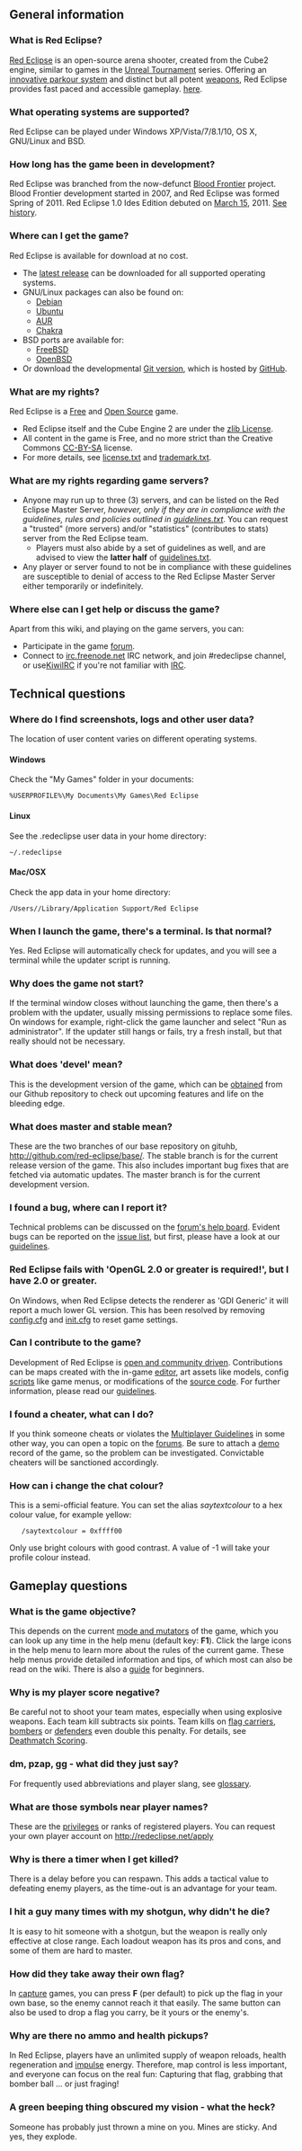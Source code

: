 == General information ==

=== What is Red Eclipse? ===
[http://www.redeclipse.net/ Red Eclipse] is an open-source arena shooter, created from the Cube2 engine, similar to games in the [http://en.wikipedia.org/wiki/Unreal_Tournament Unreal Tournament] series. Offering an [[Guide#Basic_Parkour|innovative parkour system]] and distinct but all potent [[weapons]], Red Eclipse provides fast paced and accessible gameplay. [[What is Red Eclipse#About|here]].

=== What operating systems are supported? ===
Red Eclipse can be played under Windows XP/Vista/7/8.1/10, OS X, GNU/Linux and BSD.

=== How long has the game been in development? ===
Red Eclipse was branched from the now-defunct [https://sourceforge.net/projects/bloodfrontier/ Blood Frontier] project. Blood Frontier development started in 2007, and Red Eclipse was formed Spring of 2011. Red Eclipse 1.0 Ides Edition debuted on [http://en.wikipedia.org/wiki/Ides_of_march March 15], 2011. [[What is Red Eclipse#History|See history]].

=== Where can I get the game? ===
Red Eclipse is available for download at no cost.
* The [http://www.redeclipse.net/download latest release] can be downloaded for all supported operating systems.
* GNU/Linux packages can also be found on:
** [[How to install#Debian/Ubuntu repository|Debian]]
** [[How to install#Debian/Ubuntu repository|Ubuntu]]
** [https://aur.archlinux.org/packages/redeclipse AUR]
** [https://chakralinux.org/ccr/packages.php?O=0&K=redeclipse&do_Search=+Go+ Chakra]
* BSD ports are available for:
** [https://www.freshports.org/games/redeclipse/ FreeBSD]
** [http://ports.su/games/redeclipse,-main OpenBSD]
* Or download the developmental [http://www.redeclipse.net/devel Git version], which is hosted by [https://github.com/red-eclipse/base GitHub].

=== What are my rights? ===
Red Eclipse is a [http://www.gnu.org/philosophy/free-sw.html Free] and [http://www.opensource.org/ Open Source] game. 
* Red Eclipse itself and the Cube Engine 2 are under the [http://en.wikipedia.org/wiki/Zlib_License zlib License].
* All content in the game is Free, and no more strict than the Creative Commons [http://creativecommons.org/licenses/by-sa/3.0/ CC-BY-SA] license.
* For more details, see [https://raw.githubusercontent.com/red-eclipse/base/master/doc/license.txt license.txt] and [https://raw.githubusercontent.com/red-eclipse/base/master/doc/trademark.txt trademark.txt].

=== What are my rights regarding game servers? === 
* Anyone may run up to three (3) servers, and can be listed on the Red Eclipse Master Server, ''however, only if they are in compliance with the guidelines, rules and policies outlined in [https://raw.githubusercontent.com/red-eclipse/base/master/doc/guidelines.txt guidelines.txt]''. You can request a "trusted" (more servers) and/or "statistics" (contributes to stats) server from the Red Eclipse team.
** Players must also abide by a set of guidelines as well, and are advised to view the '''latter half''' of [https://raw.githubusercontent.com/red-eclipse/base/master/doc/guidelines.txt guidelines.txt].
* Any player or server found to not be in compliance with these guidelines are susceptible to denial of access to the Red Eclipse Master Server either temporarily or indefinitely.

=== Where else can I get help or discuss the game? ===
Apart from this wiki, and playing on the game servers, you can:
* Participate in the game [http://redeclipse.net/forum forum].
* Connect to [irc://irc.freenode.net irc.freenode.net] IRC network, and join #redeclipse channel, or use[https://kiwiirc.com/client/chat.freenode.net/?nick=guest%7C?#redeclipse KiwiIRC] if you're not familiar with [[IRC]].


== Technical questions ==

=== Where do I find screenshots, logs and other user data? ===
The location of user content varies on different operating systems.
==== Windows ====
Check the "My Games" folder in your documents:
 %USERPROFILE%\My Documents\My Games\Red Eclipse
==== Linux ====
See the .redeclipse user data in your home directory:
 ~/.redeclipse
==== Mac/OSX ====
Check the app data in your home directory:
 /Users/<username>/Library/Application Support/Red Eclipse

=== When I launch the game, there's a terminal. Is that normal? ===
Yes. Red Eclipse will automatically check for updates, and you will see a terminal while the updater script is running.

=== Why does the game not start? ===
If the terminal window closes without launching the game, then there's a problem with the updater, usually missing permissions to replace some files. On windows for example, right-click the game launcher and select "Run as administrator". If the updater still hangs or fails, try a fresh install, but that really should not be necessary.

=== What does 'devel' mean? ===
This is the development version of the game, which can be [[obtain development version|obtained]] from our Github repository to check out upcoming features and life on the bleeding edge.

=== What does master and stable mean? ===
These are the two branches of our base repository on gituhb, http://github.com/red-eclipse/base/. The stable branch is for the current release version of the game. This also includes important bug fixes that are fetched via automatic updates. The master branch is for the current development version.

=== I found a bug, where can I report it? ===
Technical problems can be discussed on the [http://redeclipse.net/forum/viewforum.php?f=7 forum's help board]. Evident bugs can be reported on the [https://github.com/red-eclipse/base/issues issue list], but first, please have a look at our [[How_to_contribute#Issue_Reporting_Guidelines|guidelines]].

=== Red Eclipse fails with 'OpenGL 2.0 or greater is required!', but I have 2.0 or greater. ===
On Windows, when Red Eclipse detects the renderer as 'GDI Generic' it will report a much lower GL version. This has been resolved by removing [[Game_Settings#config.cfg|config.cfg]] and [[Game_Settings#init.cfg|init.cfg]] to reset game settings.

=== Can I contribute to the game? ===
Development of Red Eclipse is [http://redeclipse.net/forum/viewtopic.php?f=4&t=597 open and community driven]. Contributions can be maps created with the in-game [[editing|editor]], art assets like models, config [[cubescript|scripts]] like game menus, or modifications of the [https://github.com/red-eclipse/base/tree/master/src source code]. For further information, please read our [[How_to_contribute|guidelines]].

=== I found a cheater, what can I do? ===
If you think someone cheats or violates the [[Multiplayer Guidelines]] in some other way, you can open a topic on the [http://redeclipse.net/forum forums]. Be sure to attach a [[demo]] record of the game, so the problem can be investigated. Convictable cheaters will be sanctioned accordingly.

===How can i change the chat colour?===
This is a semi-official feature. You can set the alias ''saytextcolour'' to a hex colour value, for example yellow:
    /saytextcolour = 0xffff00
Only use bright colours with good contrast. A value of -1 will take your profile colour instead.

== Gameplay questions ==

=== What is the game objective? ===
This depends on the current [[GameModes and Mutators|mode and mutators]] of the game, which you can look up any time in the help menu (default key: '''F1'''). Click the large icons in the help menu to learn more about the rules of the current game. These help menus provide detailed information and tips, of which most can also be read on the wiki. There is also a [[guide]] for beginners.

=== Why is my player score negative? ===
Be careful not to shoot your team mates, especially when using explosive weapons. Each team kill subtracts six points. Team kills on [[capture|flag carriers]], [[bomber-ball|bombers]] or [[defend-and-control|defenders]] even double this penalty. For details, see [[Deathmatch Scoring]].

=== dm, pzap, gg - what did they just say? ===
For frequently used abbreviations and player slang, see [[glossary]].

=== What are those symbols near player names? ===
These are the [[privileges]] or ranks of registered players. You can request your own player account on http://redeclipse.net/apply

=== Why is there a timer when I get killed? ===
There is a delay before you can respawn. This adds a tactical value to defeating enemy players, as the time-out is an advantage for your team.

=== I hit a guy many times with my shotgun, why didn't he die? ===
It is easy to hit someone with a shotgun, but the weapon is really only effective at close range. Each loadout weapon has its pros and cons, and some of them are hard to master.

=== How did they take away their own flag? ===
In [[capture]] games, you can press '''F''' (per default) to pick up the flag in your own base, so the enemy cannot reach it that easily. The same button can also be used to drop a flag you carry, be it yours or the enemy's.

=== Why are there no ammo and health pickups? ===
In Red Eclipse, players have an unlimited supply of weapon reloads, health regeneration and [[Impulse_moves_summary|impulse]] energy. Therefore, map control is less important, and everyone can focus on the real fun: Capturing that flag, grabbing that bomber ball ... or just fraging!

=== A green beeping thing obscured my vision - what the heck? ===
Someone has probably just thrown a mine on you. Mines are sticky. And yes, they explode.